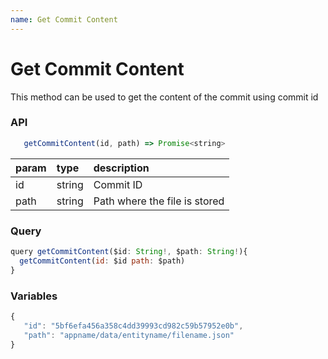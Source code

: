 ```yaml
---
name: Get Commit Content
---
```


# Get Commit Content

This method can be used to get the content of the commit using commit id

### API

```js
   getCommitContent(id, path) => Promise<string>
```

| param | type   | description                   |
| :---- | :----- | :---------------------------- |
| id    | string | Commit ID                     |
| path  | string | Path where the file is stored |

### Query

```js
query getCommitContent($id: String!, $path: String!){
  getCommitContent(id: $id path: $path)
}
```

### Variables

```js
{
   "id": "5bf6efa456a358c4dd39993cd982c59b57952e0b",
   "path": "appname/data/entityname/filename.json"
}
```
